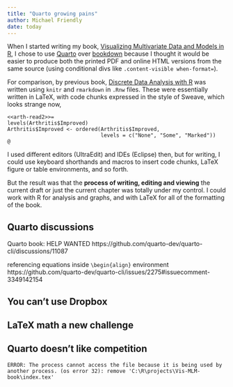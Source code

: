 ```yaml
---
title: "Quarto growing pains"
author: Michael Friendly
date: today
---
```


When I started writing my book, [Visualizing Multivariate Data and Models in R](https://friendly.github.io/Vis-MLM-book/),
I chose to use [Quarto](https://quarto.org/) over [bookdown](https://bookdown.org/) because I thought it would be easier to produce both the printed PDF and online HTML versions from the same source (using conditional divs like `.content-visible when-format=`).

For comparison, by previous book, [Discrete Data Analysis with R](https://www.crcpress.com/Discrete-Data-Analysis-with-R-Visualization-and-Modeling-Techniques-for/Friendly-Meyer/9781498725835) was written using `knitr` and `rmarkdown`
in `.Rnw` files. These were essentially written in LaTeX, with code chunks expressed in the style of Sweave,
which looks strange now,

```
<<arth-read2>>=
levels(Arthritis$Improved)
Arthritis$Improved <- ordered(Arthritis$Improved,
                              levels = c("None", "Some", "Marked"))
@
```

I used different editors (UltraEdit) and IDEs (Eclipse) then, but for writing, I could use keyboard shorthands and macros to insert code chunks, LaTeX figure or table environments, and so forth.

But the result was that the **process of writing, editing and viewing** the current draft or just the current chapter was totally under my control.
I could work with R for analysis and graphs, and with LaTeX for all of the formatting of the book.


## Quarto discussions

Quarto book: HELP WANTED
https://github.com/quarto-dev/quarto-cli/discussions/11087

referencing equations inside `\begin{align}` environment 
https://github.com/quarto-dev/quarto-cli/issues/2275#issuecomment-3349142154

## You can't use Dropbox

## LaTeX math a new challenge

## Quarto doesn't like competition

```
ERROR: The process cannot access the file because it is being used by another process. (os error 32): remove 'C:\R\projects\Vis-MLM-book\index.tex'
```


